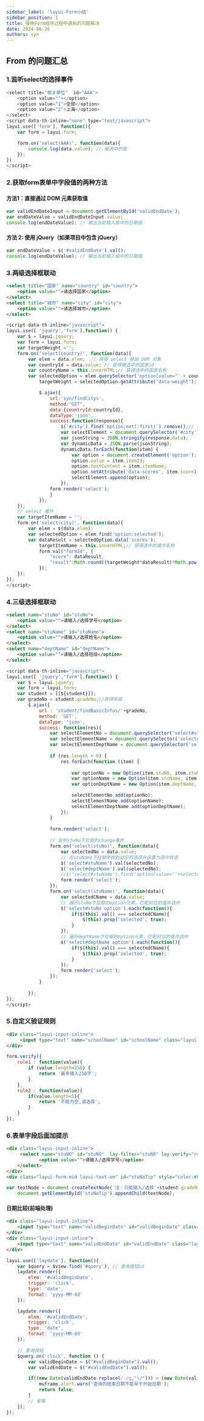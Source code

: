 ```yaml
---
sidebar_label: 'layui-Form小结'
sidebar_position: 1
title: 使用Form组件过程中遇到的问题解决
date: 2024-06-26
authors: syn
---
```

## From 的问题汇总
### 1.监听select的选择事件
```javascript
<select title="相关单位"  id="AAA">
    <option value=""></option>
	<option value="1">全部</option>
	<option value="2">上海</option>
</select>
<script data-th-inline="none" type="text/javascript">
layui.use(['form'], function(){
    var form = layui.form;

    form.on('select(AAA)', function(data){
        console.log(data.value); // 被选中的值
    });
})
</script>
```

### 2.获取form表单中字段值的两种方法
#### 方法1：直接通过 DOM 元素获取值
```javascript
var validEndDateInput = document.getElementById('validEndDate');
var endDateValue = validEndDateInput.value;
console.log(endDateValue); // 输出当前输入框中的日期值
```
#### 方法 2: 使用 jQuery（如果项目中包含 jQuery）
```javascript
var endDateValue = $('#validEndDate').val();
console.log(endDateValue); // 输出当前输入框中的日期值
```
### 3.两级选择框联动
```html
<select title="国家" name="country" id="country">
 	<option value="">请选择国家</option>
</select>
<select title="城市" name="city" id="city">
 	<option value="">请选择城市</option>
</select>
```
```javascript
<script data-th-inline="javascript">
layui.use([ 'jquery','form'],function() {
	var $ = layui.jquery;
	var	form = layui.form;
    var	targetWeight ='';
    form.on('select(country)', function(data){
        var elem = data.elem;  // 获得 select 原始 DOM 对象
        var	countryId = data.value; // 获得被选中的国家id
        var countryName = this.innerHTML;// 获得选中的国家名称
        var selectedOption = elem.querySelector('option[value="' + countryId + '"]'); // 通过value找到对应的option
            targetWeight = selectedOption.getAttribute('data-weight'); // 获取data-result属性的值

            $.ajax({
                url:'syn/findCitys',
                method:"GET",
                data:{countryId:countryId},
                dataType:'json',
                success:function(response){
                    $('#city').find('option:not(:first)').remove();// 清空考核项
                    var selectElement = document.querySelector('#city');
                    var jsonString = JSON.stringify(response.data);
                    var dynamicData = JSON.parse(jsonString);
                    dynamicData.forEach(function(item) {
                        var option = document.createElement('option');
                        option.value = item.itemId;
                        option.textContent = item.itemName;
                        option.setAttribute('data-scores', item.score);
                        selectElement.append(option);
                    });
                form.render('select');
                }
            });	 
    });
    // select 事件
    var targetItemName = '';
    form.on('select(city)', function(data){
        var elem = $(data.elem);
        var selectedOption = elem.find('option:selected');
        var dataResult = selectedOption.data('scores');
            targetItemName = this.innerHTML;// 获得选中的城市名称
            form.val("formId", {
                "score": dataResult,
                "result":Math.round((targetWeight*dataResult)*Math.pow(10, 2)) / Math.pow(10, 2)  
            });
    });	
});	
</script> 
```
### 4.三级选择框联动
```html
<select name="stuNo" id="stuNo">
	<option value="">请输入/选择学号</option>
</select>
<select name="stuName" id="stuName">
	<option value="">请输入/选择姓名</option>
</select>
<select name="deptName" id="deptName">
	<option value="">请输入/选择班级</option>
</select>
```
```javascript
<script data-th-inline="javascript">
layui.use([ 'jquery','form'],function() {
	var $ = layui.jquery;
	var	form = layui.form;
    var student = [[${student}]];
    var gradeNo = student.gradeNo;//获得年级
		$.ajax({
			url : 'student/findBasicInfos/'+gradeNo,
			method: 'GET',
			dataType: 'json',
			success: function(res){
				var selectElementNo = document.querySelector('select#stuNO');
		        var selectElementName = document.querySelector('select#stuName');
		        var selectElementDeptName = document.querySelector('select#deptName');
		        
		        if (res.length > 0) {
		            res.forEach(function (item) {
		            	
		                var optionNo = new Option(item.stuNO, item.stuNO); 
		                var optionName = new Option(item.stuName, item.stuNO); // 将stuName与对应的stuNo关联起来
		                var optionDeptName = new Option(item.deptName, item.stuNO); // 将deptName与对应的stuNo关联起来

		                selectElementNo.add(optionNo);
		                selectElementName.add(optionName);
		                selectElementDeptName.add(optionDeptName);
		            });
		        }
		        
				form.render('select');
				
				// 监听stuNo下拉框的change事件
		        form.on('select(stuNo)', function(data){
		            var selectedNo = data.value;
		            // 在stuName下拉框中找到对应的选项并设置为选中状态
		            $('select#stuName').val(selectedNo);
		            $('select#deptName').val(selectedNo);
 		            //$('select#stuName').find('option[value="'+selectedNo+'"]').prop('selected', true);// 方法二
		            form.render('select');
		        });
		        form.on('select(stuName)', function(data){
		        	var selectedCName = data.value;
	                // 遍历stuNo下拉框的option元素，匹配对应的值并选中
	                $('select#stuNo option').each(function(){
	                    if($(this).val() === selectedCName){
	                        $(this).prop('selected', true);
	                    }
	                });
	             	// 遍历deptName下拉框的option元素，匹配对应的值并选中
	                $('select#deptName option').each(function(){
	                    if($(this).val() === selectedCName){
	                        $(this).prop('selected', true);
	                    }
	                });
		            form.render('select');
		        });
			}
		
		});
});	
</script> 
```
### 5.自定义验证规则
```html
<div class="layui-input-inline">
     <input type="text" name="schoolName" id="schoolName" class="layui-input" lay-verify="rule2">
</div>
```
```javascript
form.verify({
    rule1 : function(value){
        if (value.length>250) {
            return '最多输入250字';
        }
    },
    rule2 : function(value){
        if(value.length<1){
            return '不能为空,请选择';
        }
    }
});

```       
### 6.表单字段后面加提示
```html
<div class="layui-input-inline">
	 <select name="stuNO" id="stuNO"  lay-filter="stuNO" lay-verify="required">
	        <option value="">请输入/选择学号</option>
	</select>
</div>
<div class="layui-form-mid layui-text-em" id="stuNoTip" style="color:#FF0000"></div>

```
```javascript
var textNode = document.createTextNode('注：只能输入/选择'+student.gradeName+'及其子班级内学生的学号');
	document.getElementById('stuNoTip').appendChild(textNode);
```
#### 日期比较(前端处理)
```html
<div class="layui-input-inline">
    <input type="text" name="validBeginDate" id="validBeginDate" class="layui-input" readonly="readonly" placeholder="2024-07-30"/>
</div>
<div class="layui-input-inline">
    <input type="text" name="validEndDate" id="validEndDate" class="layui-input" readonly="readonly" placeholder="2024-07-31"/>
</div>
```
```javascript
layui.use(['laydate'], function(){
    var $query = $view.find('#query'); // 查询按钮id
    laydate.render({
        elem: '#validBeginDate',
        trigger: 'click',
        type: 'date',
        format: 'yyyy-MM-dd'
    });

    laydate.render({
        elem: '#validEndDate',
        trigger: 'click',
        type: 'date',
        format: 'yyyy-MM-dd'
    });

    // 查询按钮
    $query.on('click', function () {
        var validBeginDate = $("#validBeginDate").val();
        var validEndDate = $("#validEndDate").val();

        if((new Date(validEndDate.replace(/-/g,"\/"))) < (new Date(validBeginDate.replace(/-/g,"\/")))){
            muframe.alert.warn('查询的结束日期不能早于开始日期');
            return false;
        }
        // 省略
    });
});
```